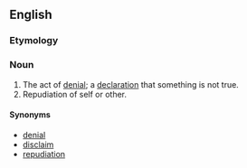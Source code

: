 ==English==

===Etymology===

{{suffix|disaffirm|ation}}

===Noun===
{{en-noun}}

# The act of [[denial]]; a [[declaration]] that something is not true.
# Repudiation of self or other.

====Synonyms====
*[[denial]]
*[[disclaim]]
*[[repudiation]]